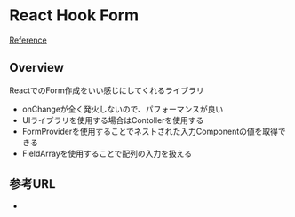 # React Hook Form

[Reference](https://react-hook-form.com/)

## Overview

ReactでのForm作成をいい感じにしてくれるライブラリ

- onChangeが全く発火しないので、パフォーマンスが良い
- UIライブラリを使用する場合はContollerを使用する
- FormProviderを使用することでネストされた入力Componentの値を取得できる
- FieldArrayを使用することで配列の入力を扱える

## 参考URL

-
